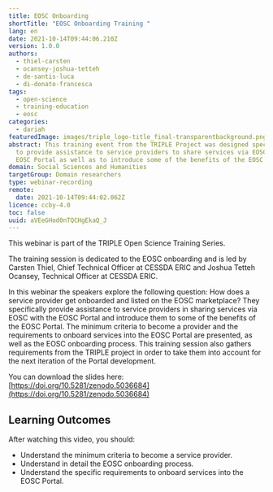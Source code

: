 ```yaml
---
title: EOSC Onboarding
shortTitle: "EOSC Onboarding Training "
lang: en
date: 2021-10-14T09:44:06.210Z
version: 1.0.0
authors:
  - thiel-carsten
  - ocansey-joshua-tetteh
  - de-santis-luca
  - di-donato-francesca
tags:
  - open-science
  - training-education
  - eosc
categories:
  - dariah
featuredImage: images/triple_logo-title_final-transparentbackground.png
abstract: This training event from the TRIPLE Project was designed specifically
  to provide assistance to service providers to share services via EOSC with the
  EOSC Portal as well as to introduce some of the benefits of the EOSC Portal.
domain: Social Sciences and Humanities
targetGroup: Domain researchers
type: webinar-recording
remote:
  date: 2021-10-14T09:44:02.062Z
licence: ccby-4.0
toc: false
uuid: aVEeGHod0nTQCHgEkaQ_J
---
```

This webinar is part of the TRIPLE Open Science Training Series.

The training session is dedicated to the EOSC onboarding and is led by Carsten Thiel, Chief Technical Officer at CESSDA ERIC and Joshua Tetteh Ocansey, Technical Officer at CESSDA ERIC. 

In this webinar the speakers explore the following question: How does a service provider get onboarded and listed on the EOSC marketplace? They specifically provide assistance to service providers in sharing services via EOSC with the EOSC Portal and introduce them to some of the benefits of the EOSC Portal. The minimum criteria to become a provider and the requirements to onboard services into the EOSC Portal are presented, as well as the EOSC onboarding process. This training session also gathers requirements from the TRIPLE project in order to take them into account for the next iteration of the Portal development. 

You can download the slides here: [https://doi.org/10.5281/zenodo.5036684](https://doi.org/10.5281/zenodo.5036684)

## Learning Outcomes

After watching this video, you should: 

- Understand the minimum criteria to become a service provider.
- Understand in detail the EOSC onboarding process.
- Understand the specific requirements to onboard services into the EOSC Portal.

<VideoCard provider="youtube" id="nMqhLXZXHaw" title="EOSC Onboarding" subtitle="Click here to view" image="images/capture-d’écran-2021-09-29-à-12.57.10.png" />